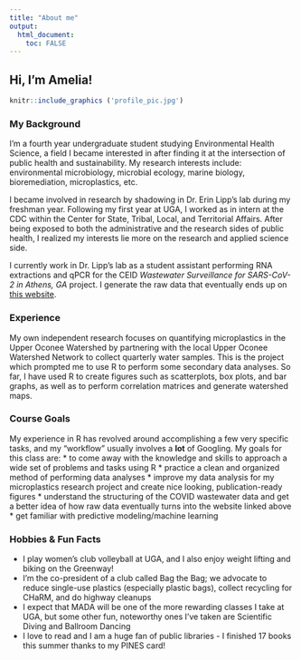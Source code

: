 ```yaml
---
title: "About me"
output: 
  html_document:
    toc: FALSE
---
```



## Hi, I'm Amelia!

```r
knitr::include_graphics ('profile_pic.jpg')
```

### My Background

I'm a fourth year undergraduate student studying Environmental Health Science, a field I became interested in after finding it at the intersection of public health and sustainability. My research interests include: environmental microbiology, microbial ecology, marine biology, bioremediation, microplastics, etc.

I became involved in research by shadowing in Dr. Erin Lipp's lab during my freshman year. Following my first year at UGA, I worked as in intern at the CDC within the Center for State, Tribal, Local, and Territorial Affairs. After being exposed to both the administrative and the research sides of public health, I realized my interests lie more on the research and applied science side. 

I currently work in Dr. Lipp's lab as a student assistant performing RNA extractions and qPCR for the CEID _Wastewater Surveillance for SARS-CoV-2 in Athens, GA_ project. I generate the raw data that eventually ends up on [this website](https://www.covid19.uga.edu/wastewater-athens.html).

### Experience
My own independent research focuses on quantifying microplastics in the Upper Oconee Watershed by partnering with the local Upper Oconee Watershed Network to collect quarterly water samples. This is the project which prompted me to use R to perform some secondary data analyses. So far, I have used R to create figures such as scatterplots, box plots, and bar graphs, as well as to perform correlation matrices and generate watershed maps. 

### Course Goals
My experience in R has revolved around accomplishing a few very specific tasks, and my "workflow" usually involves a **lot** of Googling. My goals for this class are:
* to come away with the knowledge and skills to approach a wide set of problems and tasks using R
* practice a clean and organized method of performing data analyses
* improve my data analysis for my microplastics research project and create nice looking, publication-ready figures
* understand the structuring of the COVID wastewater data and get a better idea of how raw data eventually turns into the website linked above
* get familiar with predictive modeling/machine learning


### Hobbies & Fun Facts
- I play women's club volleyball at UGA, and I also enjoy weight lifting and biking on the Greenway!
- I'm the co-president of a club called Bag the Bag; we advocate to reduce single-use plastics (especially plastic bags), collect recycling for CHaRM, and do highway cleanups
- I expect that MADA will be one of the more rewarding classes I take at UGA, but some other fun, noteworthy ones I've taken are Scientific Diving and Ballroom Dancing
- I love to read and I am a huge fan of public libraries - I finished 17 books this summer thanks to my PINES card! 


